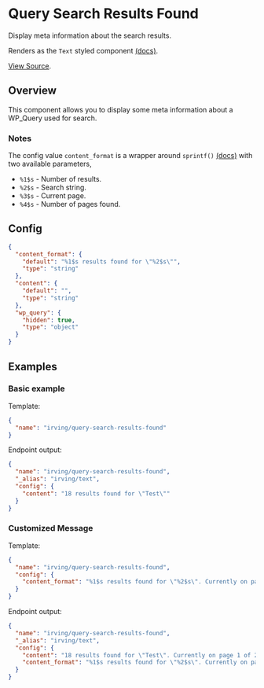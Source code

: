 <Meta title="WordPress Components/Query Search Results Found" />

# Query Search Results Found
Display meta information about the search results.

Renders as the `Text` styled component [(docs)](?path=/docs/styled-components-text--plain-text-example).

[View Source](https://github.com/alleyinteractive/wp-irving/tree/master/inc/components/components/query-search-results-found).

## Overview
This component allows you to display some meta information about a WP_Query used for search.

### Notes
The config value `content_format` is a wrapper around `sprintf()` [(docs)](https://www.php.net/manual/en/function.sprintf.php) with two available parameters,
* `%1$s` - Number of results.
* `%2$s` - Search string.
* `%3$s` - Current page.
* `%4$s` - Number of pages found.

## Config
```json
{
  "content_format": {
    "default": "%1$s results found for \"%2$s\"",
    "type": "string"
  },
  "content": {
    "default": "",
    "type": "string"
  },
  "wp_query": {
    "hidden": true,
    "type": "object"
  }
}
```

## Examples

### Basic example

Template:
```json
{
  "name": "irving/query-search-results-found"
}
```

Endpoint output:
```json
{
  "name": "irving/query-search-results-found",
  "_alias": "irving/text",
  "config": {
    "content": "18 results found for \"Test\""
  }
}
```

### Customized Message

Template:
```json
{
  "name": "irving/query-search-results-found",
  "config": {
    "content_format": "%1$s results found for \"%2$s\". Currently on page %3$s of %4$s."
  }
}
```

Endpoint output:
```json
{
  "name": "irving/query-search-results-found",
  "_alias": "irving/text",
  "config": {
    "content": "18 results found for \"Test\". Currently on page 1 of 2.",
    "content_format": "%1$s results found for \"%2$s\". Currently on page %3$s of %4$s."
  }
}
```
